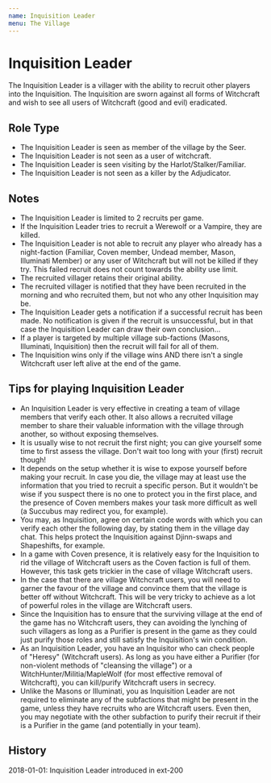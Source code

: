 ```yaml
---
name: Inquisition Leader
menu: The Village
---
```


# Inquisition Leader

The Inquisition Leader is a villager with the ability to recruit other
players into the Inquisition. The Inquisition are sworn against all
forms of Witchcraft and wish to see all users of Witchcraft (good and
evil) eradicated.

## Role Type

  - The Inquisition Leader is seen as member of the village by the Seer.
  - The Inquisition Leader is not seen as a user of witchcraft.
  - The Inquisition Leader is seen visiting by the
    Harlot/Stalker/Familiar.
  - The Inquisition Leader is not seen as a killer by the Adjudicator.

## Notes

  - The Inquisition Leader is limited to 2 recruits per game.
  - If the Inquisition Leader tries to recruit a Werewolf or a Vampire,
    they are killed.
  - The Inquisition Leader is not able to recruit any player who already
    has a night-faction (Familiar, Coven member, Undead member, Mason,
    Illuminati Member) or any user of Witchcraft but will not be killed
    if they try. This failed recruit does not count towards the ability
    use limit.
  - The recruited villager retains their original ability.
  - The recruited villager is notified that they have been recruited in
    the morning and who recruited them, but not who any other
    Inquisition may be.
  - The Inquisition Leader gets a notification if a successful recruit
    has been made. No notification is given if the recruit is
    unsuccessful, but in that case the Inquisition Leader can draw their
    own conclusion...
  - If a player is targeted by multiple village sub-factions (Masons,
    Illuminati, Inquisition) then the recruit will fail for all of them.
  - The Inquisition wins only if the village wins AND there isn't a
    single Witchcraft user left alive at the end of the game.

## Tips for playing Inquisition Leader

  - An Inquisition Leader is very effective in creating a team of
    village members that verify each other. It also allows a recruited
    village member to share their valuable information with the village
    through another, so without exposing themselves.
  - It is usually wise to not recruit the first night; you can give
    yourself some time to first assess the village. Don't wait too long
    with your (first) recruit though\!
  - It depends on the setup whether it is wise to expose yourself before
    making your recruit. In case you die, the village may at least use
    the information that you tried to recruit a specific person. But it
    wouldn't be wise if you suspect there is no one to protect you in
    the first place, and the presence of Coven members makes your task
    more difficult as well (a Succubus may redirect you, for example).
  - You may, as Inquisition, agree on certain code words with which you
    can verify each other the following day, by stating them in the
    village day chat. This helps protect the Inquisition against
    Djinn-swaps and Shapeshifts, for example.
  - In a game with Coven presence, it is relatively easy for the
    Inquisition to rid the village of Witchcraft users as the Coven
    faction is full of them. However, this task gets trickier in the
    case of village Witchcraft users.
  - In the case that there are village Witchcraft users, you will need
    to garner the favour of the village and convince them that the
    village is better off without Witchcraft. This will be very tricky
    to achieve as a lot of powerful roles in the village are Witchcraft
    users.
  - Since the Inquisition has to ensure that the surviving village at
    the end of the game has no Witchcraft users, they can avoiding the
    lynching of such villagers as long as a Purifier is present in the
    game as they could just purify those roles and still satisfy the
    Inquisition's win condition.
  - As an Inquisition Leader, you have an Inquisitor who can check
    people of "Heresy" (Witchcraft users). As long as you have either a
    Purifier (for non-violent methods of "cleansing the village") or a
    WitchHunter/Militia/MapleWolf (for most effective removal of
    Witchcraft), you can kill/purify Witchcraft users in secrecy.
  - Unlike the Masons or Illuminati, you as Inquisition Leader are not
    required to eliminate any of the subfactions that might be present
    in the game, unless they have recruits who are Witchcraft users.
    Even then, you may negotiate with the other subfaction to purify
    their recruit if their is a Purifier in the game (and potentially in
    your team).

## History

2018-01-01: Inquisition Leader introduced in ext-200
